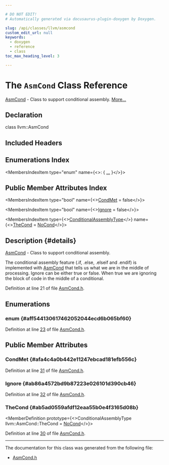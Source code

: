 ```yaml
---

# DO NOT EDIT!
# Automatically generated via docusaurus-plugin-doxygen by Doxygen.

slug: /api/classes/llvm/asmcond
custom_edit_url: null
keywords:
  - doxygen
  - reference
  - class
toc_max_heading_level: 3

---
```





# The `AsmCond` Class Reference

<DoxygenPage pluginConfig={pluginConfig}>

<a href="/docs/api/classes/llvm/asmcond">AsmCond</a> - Class to support conditional assembly. <a href="#details">More...</a>

## Declaration

<CodeBlock>class llvm::AsmCond</CodeBlock>

## Included Headers

<IncludesList>
<IncludesListItem
  filePath="llvm/MC/MCParser/AsmCond.h"
  permalink="/docs/api/files/include/include/llvm/include/llvm/mc/include/llvm/mc/mcparser/asmcond-h"
  isLocal="true" />
</IncludesList>

## Enumerations Index

<MembersIndex>

<MembersIndexItem
  type="enum"
  name={<>:  &#123; <a href="#aff544130617462052044ecd6b065bf60">...</a> &#125;</>}>
</MembersIndexItem>

</MembersIndex>

## Public Member Attributes Index

<MembersIndex>

<MembersIndexItem
  type="bool"
  name={<><a href="#afa4c4a0b442e11247ebcad181efb556c">CondMet</a> = false</>}>
</MembersIndexItem>

<MembersIndexItem
  type="bool"
  name={<><a href="#ab86a4572bd9b87223e026101d390cb46">Ignore</a> = false</>}>
</MembersIndexItem>

<MembersIndexItem
  type={<><a href="#aff544130617462052044ecd6b065bf60">ConditionalAssemblyType</a></>}
  name={<><a href="#ab5ad0559afdf12eaa55b0e4f3165d08b">TheCond</a> = <a href="#aff544130617462052044ecd6b065bf60a349f6da2e3e0e73737f2b7f657521651">NoCond</a></>}>
</MembersIndexItem>

</MembersIndex>

## Description {#details}

<a href="/docs/api/classes/llvm/asmcond">AsmCond</a> - Class to support conditional assembly.

The conditional assembly feature (.if, .else, .elseif and .endif) is implemented with <a href="/docs/api/classes/llvm/asmcond">AsmCond</a> that tells us what we are in the middle of processing. Ignore can be either true or false. When true we are ignoring the block of code in the middle of a conditional.

Definition at line 21 of file <a href="/docs/api/files/include/include/llvm/include/llvm/mc/include/llvm/mc/mcparser/asmcond-h">AsmCond.h</a>.

<SectionDefinition>

## Enumerations

### enum  {#aff544130617462052044ecd6b065bf60}

<MemberDefinition
  prototype="enum llvm::AsmCond::ConditionalAssemblyType ">

<EnumerationList title="Enumeration values">

<Link id="aff544130617462052044ecd6b065bf60a349f6da2e3e0e73737f2b7f657521651" />
<EnumerationListItem name="NoCond">

</EnumerationListItem>

<Link id="aff544130617462052044ecd6b065bf60aaa805018402e7bb125924a3d0057656d" />
<EnumerationListItem name="IfCond">

</EnumerationListItem>

<Link id="aff544130617462052044ecd6b065bf60ae3658550bda145f097d2524419cbf7a7" />
<EnumerationListItem name="ElseIfCond">

</EnumerationListItem>

<Link id="aff544130617462052044ecd6b065bf60a933d3702a50109e4d49c0d23a01ecfaa" />
<EnumerationListItem name="ElseCond">

</EnumerationListItem>

</EnumerationList>

Definition at line <a href="/docs/api/files/include/include/llvm/include/llvm/mc/include/llvm/mc/mcparser/asmcond-h/#l00023">23</a> of file <a href="/docs/api/files/include/include/llvm/include/llvm/mc/include/llvm/mc/mcparser/asmcond-h">AsmCond.h</a>.
</MemberDefinition>

</SectionDefinition>

<SectionDefinition>

## Public Member Attributes

### CondMet {#afa4c4a0b442e11247ebcad181efb556c}

<MemberDefinition
  prototype="bool llvm::AsmCond::CondMet = false">

Definition at line <a href="/docs/api/files/include/include/llvm/include/llvm/mc/include/llvm/mc/mcparser/asmcond-h/#l00031">31</a> of file <a href="/docs/api/files/include/include/llvm/include/llvm/mc/include/llvm/mc/mcparser/asmcond-h">AsmCond.h</a>.
</MemberDefinition>

### Ignore {#ab86a4572bd9b87223e026101d390cb46}

<MemberDefinition
  prototype="bool llvm::AsmCond::Ignore = false">

Definition at line <a href="/docs/api/files/include/include/llvm/include/llvm/mc/include/llvm/mc/mcparser/asmcond-h/#l00032">32</a> of file <a href="/docs/api/files/include/include/llvm/include/llvm/mc/include/llvm/mc/mcparser/asmcond-h">AsmCond.h</a>.
</MemberDefinition>

### TheCond {#ab5ad0559afdf12eaa55b0e4f3165d08b}

<MemberDefinition
  prototype={<>ConditionalAssemblyType llvm::AsmCond::TheCond = <a href="#aff544130617462052044ecd6b065bf60a349f6da2e3e0e73737f2b7f657521651">NoCond</a></>}>

Definition at line <a href="/docs/api/files/include/include/llvm/include/llvm/mc/include/llvm/mc/mcparser/asmcond-h/#l00030">30</a> of file <a href="/docs/api/files/include/include/llvm/include/llvm/mc/include/llvm/mc/mcparser/asmcond-h">AsmCond.h</a>.
</MemberDefinition>

</SectionDefinition>

<hr/>

The documentation for this class was generated from the following file:

<ul>
<li><a href="/docs/api/files/include/include/llvm/include/llvm/mc/include/llvm/mc/mcparser/asmcond-h">AsmCond.h</a></li>
</ul>

</DoxygenPage>
